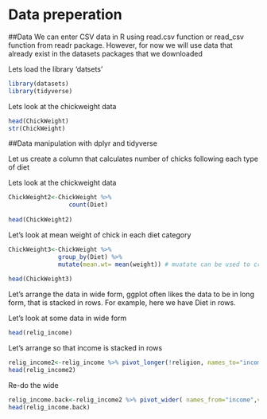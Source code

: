 # Data preperation {#intro}


##Data
We can enter CSV data in R using read.csv function or read_csv function from readr package. However, for now we will use data that already exist in the datasets packages that we downloaded

Lets load the library 'datsets'
```r
library(datasets)
library(tidyverse)


```


Lets look at the chickweight data 

```r
head(ChickWeight)
str(ChickWeight)
```

##Data manipulation with dplyr and tidyverse

Let us create a column that calculates number of chicks following each type of diet

Lets look at the chickweight data 

```r
ChickWeight2<-ChickWeight %>% 
                 count(Diet)
   
head(ChickWeight2)
```

Let's look at mean weight of chick in each diet category

```r
ChickWeight3<-ChickWeight %>% 
              group_by(Diet) %>% 
              mutate(mean.wt= mean(weight)) # muatate can be used to create new columns
   
head(ChickWeight3)
```
Let's arrange the data in wide form, ggplot often likes the data to be in long form, that is stacked in rows. 
For example, here we have Diet in rows.

Let's look at some data in wide form
```r
head(relig_income)
```
Let's arrange so that income is stacked in rows
```r
relig_income2<-relig_income %>% pivot_longer(!religion, names_to="income",values_to="count")
head(relig_income2)
```
Re-do the wide 
```r
relig_income.back<-relig_income2 %>% pivot_wider( names_from="income",values_from="count")
head(relig_income.back)
```

